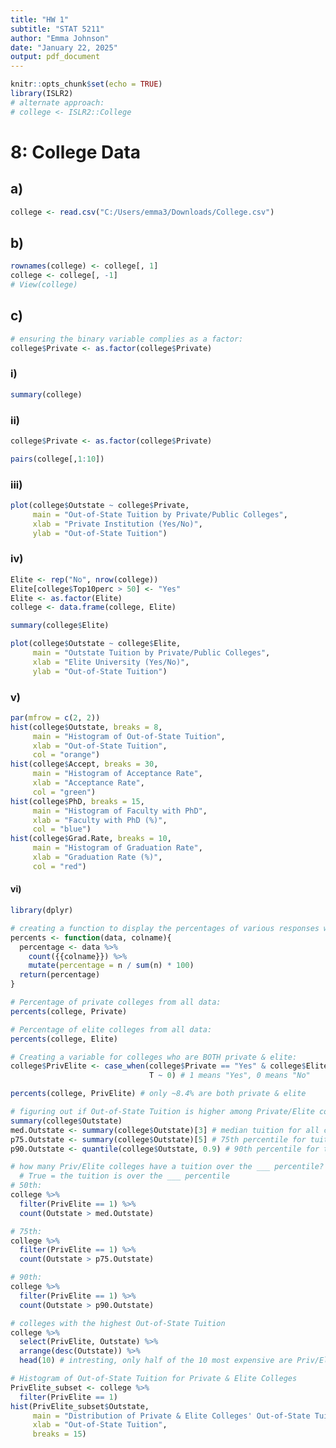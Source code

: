 ---
title: "HW 1"
subtitle: "STAT 5211"
author: "Emma Johnson"
date: "January 22, 2025"
output: pdf_document
---

```{r setup, include=FALSE}
knitr::opts_chunk$set(echo = TRUE)
library(ISLR2)
# alternate approach: 
# college <- ISLR2::College
```

# 8: College Data

## a)

```{r 8a}
college <- read.csv("C:/Users/emma3/Downloads/College.csv")
```

## b)

```{r 8b}
rownames(college) <- college[, 1]
college <- college[, -1]
# View(college) 
```

## c)

```{r 8c}
# ensuring the binary variable complies as a factor: 
college$Private <- as.factor(college$Private)
```

### i)

```{r 8c i}
summary(college)
```

### ii)

```{r 8c ii}
college$Private <- as.factor(college$Private)

pairs(college[,1:10])
```

### iii)

```{r 8c iii}
plot(college$Outstate ~ college$Private,
     main = "Out-of-State Tuition by Private/Public Colleges",
     xlab = "Private Institution (Yes/No)",
     ylab = "Out-of-State Tuition")
```

### iv)

```{r 8c iv}
Elite <- rep("No", nrow(college))
Elite[college$Top10perc > 50] <- "Yes"
Elite <- as.factor(Elite)
college <- data.frame(college, Elite)

summary(college$Elite)

plot(college$Outstate ~ college$Elite,
     main = "Outstate Tuition by Private/Public Colleges",
     xlab = "Elite University (Yes/No)",
     ylab = "Out-of-State Tuition")
```

### v)

```{r 8c v}
par(mfrow = c(2, 2))
hist(college$Outstate, breaks = 8,
     main = "Histogram of Out-of-State Tuition",
     xlab = "Out-of-State Tuition",
     col = "orange")
hist(college$Accept, breaks = 30,
     main = "Histogram of Acceptance Rate",
     xlab = "Acceptance Rate", 
     col = "green")
hist(college$PhD, breaks = 15,
     main = "Histogram of Faculty with PhD",
     xlab = "Faculty with PhD (%)",
     col = "blue")
hist(college$Grad.Rate, breaks = 10,
     main = "Histogram of Graduation Rate",
     xlab = "Graduation Rate (%)",
     col = "red")
```

#### vi)

```{r 8c vi}
library(dplyr)

# creating a function to display the percentages of various responses w/in data frame:
percents <- function(data, colname){
  percentage <- data %>%
    count({{colname}}) %>%
    mutate(percentage = n / sum(n) * 100)
  return(percentage)
}

# Percentage of private colleges from all data:
percents(college, Private)

# Percentage of elite colleges from all data:
percents(college, Elite)

# Creating a variable for colleges who are BOTH private & elite:
college$PrivElite <- case_when(college$Private == "Yes" & college$Elite == "Yes" ~ 1,
                               T ~ 0) # 1 means "Yes", 0 means "No"

percents(college, PrivElite) # only ~8.4% are both private & elite

# figuring out if Out-of-State Tuition is higher among Private/Elite colleges:
summary(college$Outstate)
med.Outstate <- summary(college$Outstate)[3] # median tuition for all colleges in data set
p75.Outstate <- summary(college$Outstate)[5] # 75th percentile for tuition
p90.Outstate <- quantile(college$Outstate, 0.9) # 90th percentile for tuition

# how many Priv/Elite colleges have a tuition over the ___ percentile?
  # True = the tuition is over the ___ percentile
# 50th:
college %>%
  filter(PrivElite == 1) %>%
  count(Outstate > med.Outstate)

# 75th:
college %>%
  filter(PrivElite == 1) %>%
  count(Outstate > p75.Outstate)

# 90th:
college %>%
  filter(PrivElite == 1) %>%
  count(Outstate > p90.Outstate)

# colleges with the highest Out-of-State Tuition
college %>%
  select(PrivElite, Outstate) %>%
  arrange(desc(Outstate)) %>%
  head(10) # intresting, only half of the 10 most expensive are Priv/Elite

# Histogram of Out-of-State Tuition for Private & Elite Colleges
PrivElite_subset <- college %>%
  filter(PrivElite == 1)
hist(PrivElite_subset$Outstate,
     main = "Distribution of Private & Elite Colleges' Out-of-State Tuition",
     xlab = "Out-of-State Tuition",
     breaks = 15)

```
